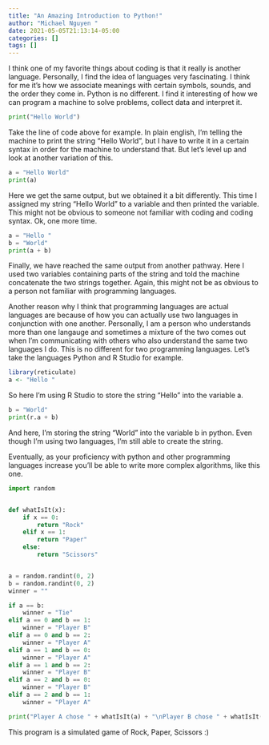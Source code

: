 ```yaml
---
title: "An Amazing Introduction to Python!"
author: "Michael Nguyen "
date: 2021-05-05T21:13:14-05:00
categories: []
tags: []
---
```


I think one of my favorite things about coding is that it really is another language. Personally, I find the idea of languages very fascinating. I think for me it's how we associate meanings with certain symbols, sounds, and the order they come in. Python is no different. I find it interesting of how we can program a machine to solve problems, collect data and interpret it. 

```python
print("Hello World")
```

Take the line of code above for example. In plain english, I'm telling the machine to print the string "Hello World", but I have to write it in a certain syntax in order for the machine to understand that. But let's level up and look at another variation of this.

```python
a = "Hello World"
print(a)
```

Here we get the same output, but we obtained it a bit differently. This time I assigned my string "Hello World" to a variable and then printed the variable. This might not be obvious to someone not familiar with coding and coding syntax. Ok, one more time.

```python
a = "Hello "
b = "World"
print(a + b)
```
Finally, we have reached the same output from another pathway. Here I used two variables containing parts of the string and told the machine concatenate the two strings together. Again, this might not be as obvious to a person not familiar with programming languages.

Another reason why I think that programming languages are actual languages are because of how you can actually use two languages in conjunction with one another. Personally, I am a person who understands more than one langauge and sometimes a mixture of the two comes out when I'm communicating with others who also understand the same two languages I do. This is no different for two programming languages. Let's take the languages Python and R Studio for example.

```R
library(reticulate)
a <- "Hello "
```

So here I'm using R Studio to store the string "Hello " into the variable a.

```python
b = "World"
print(r.a + b)
```

And here, I'm storing the string "World" into the variable b in python. Even though I'm using two languages, I'm still able to create the string.

Eventually, as your proficiency with python and other programming languages increase you'll be able to write more complex algorithms, like this one.

```python
import random


def whatIsIt(x):
    if x == 0:
        return "Rock"
    elif x == 1:
        return "Paper"
    else:
        return "Scissors"


a = random.randint(0, 2)
b = random.randint(0, 2)
winner = ""

if a == b:
    winner = "Tie"
elif a == 0 and b == 1:
    winner = "Player B"
elif a == 0 and b == 2:
    winner = "Player A"
elif a == 1 and b == 0:
    winner = "Player A"
elif a == 1 and b == 2:
    winner = "Player B"
elif a == 2 and b == 0:
    winner = "Player B"
elif a == 2 and b == 1:
    winner = "Player A"

print("Player A chose " + whatIsIt(a) + "\nPlayer B chose " + whatIsIt(b) + '\n' + "\nWinner: " + winner)

```
This program is a simulated game of Rock, Paper, Scissors :)